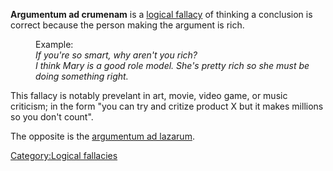 '''Argumentum ad crumenam''' is a [[logical fallacy]] of thinking a conclusion is correct because the person making the argument is rich.

:Example:
:''If you're so smart, why aren't you rich?''
:''I think Mary is a good role model. She's pretty rich so she must be doing something right.''

This fallacy is notably prevelant in art, movie, video game, or music criticism; in the form "you can try and critize product X but it makes millions so you don't count". 

The opposite is the [[argumentum ad lazarum]].

[[Category:Logical fallacies]]